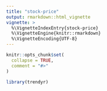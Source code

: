 ```yaml
---
title: "stock-price"
output: rmarkdown::html_vignette
vignette: >
  %\VignetteIndexEntry{stock-price}
  %\VignetteEngine{knitr::rmarkdown}
  %\VignetteEncoding{UTF-8}
---
```


```r
knitr::opts_chunk$set(
  collapse = TRUE,
  comment = "#>"
)
```

```r
library(trendyr)
```
